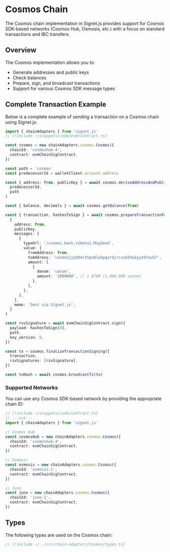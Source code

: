 # Cosmos Chain

The Cosmos chain implementation in Signet.js provides support for Cosmos SDK-based networks (Cosmos Hub, Osmosis, etc.) with a focus on standard transactions and IBC transfers.

## Overview

The Cosmos implementation allows you to:

- Generate addresses and public keys
- Check balances
- Prepare, sign, and broadcast transactions
- Support for various Cosmos SDK message types

## Complete Transaction Example

Below is a complete example of sending a transaction on a Cosmos chain using Signet.js:

```ts twoslash
import { chainAdapters } from 'signet.js'
// [!include ~/snippets/code/evm/contract.ts]

const cosmos = new chainAdapters.cosmos.Cosmos({
  chainId: 'cosmoshub-4',
  contract: evmChainSigContract,
})

const path = 'cosmos'
const predecessorId = walletClient.account.address

const { address: from, publicKey } = await cosmos.deriveAddressAndPublicKey(
  predecessorId,
  path
)

const { balance, decimals } = await cosmos.getBalance(from)

const { transaction, hashesToSign } = await cosmos.prepareTransactionForSigning(
  {
    address: from,
    publicKey,
    messages: [
      {
        typeUrl: '/cosmos.bank.v1beta1.MsgSend',
        value: {
          fromAddress: from,
          toAddress: 'cosmos1jq304cthpx0lwhpqzrdjrcza559ukyy347xu57',
          amount: [
            {
              denom: 'uatom',
              amount: '1000000', // 1 ATOM (1,000,000 uatom)
            },
          ],
        },
      },
    ],
    memo: 'Sent via Signet.js',
  }
)

const rsvSignature = await evmChainSigContract.sign({
  payload: hashesToSign[0],
  path,
  key_version: 0,
})

const tx = cosmos.finalizeTransactionSigning({
  transaction,
  rsvSignatures: [rsvSignature],
})

const txHash = await cosmos.broadcastTx(tx)
```

### Supported Networks

You can use any Cosmos SDK-based network by providing the appropriate chain ID:

```ts twoslash
// [!include ~/snippets/code/contract.ts]
// ---cut---
import { chainAdapters } from 'signet.js'

// Cosmos Hub
const cosmosHub = new chainAdapters.cosmos.Cosmos({
  chainId: 'cosmoshub-4',
  contract: evmChainSigContract,
})

// Osmosis
const osmosis = new chainAdapters.cosmos.Cosmos({
  chainId: 'osmosis-1',
  contract: evmChainSigContract,
})

// Juno
const juno = new chainAdapters.cosmos.Cosmos({
  chainId: 'juno-1',
  contract: evmChainSigContract,
})
```

## Types

The following types are used on the Cosmos chain:

```ts twoslash
// [!include ~/../src/chain-adapters/Cosmos/types.ts]
```
